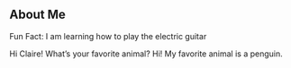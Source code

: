 ## About Me

Fun Fact: I am learning how to play the electric guitar

Hi Claire! What's your favorite animal?
Hi! My favorite animal is a penguin. 